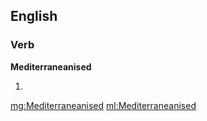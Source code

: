 ==English==

===Verb===
'''Mediterraneanised'''

# {{past of|[[Mediterraneanise]]}}

[[mg:Mediterraneanised]]
[[ml:Mediterraneanised]]